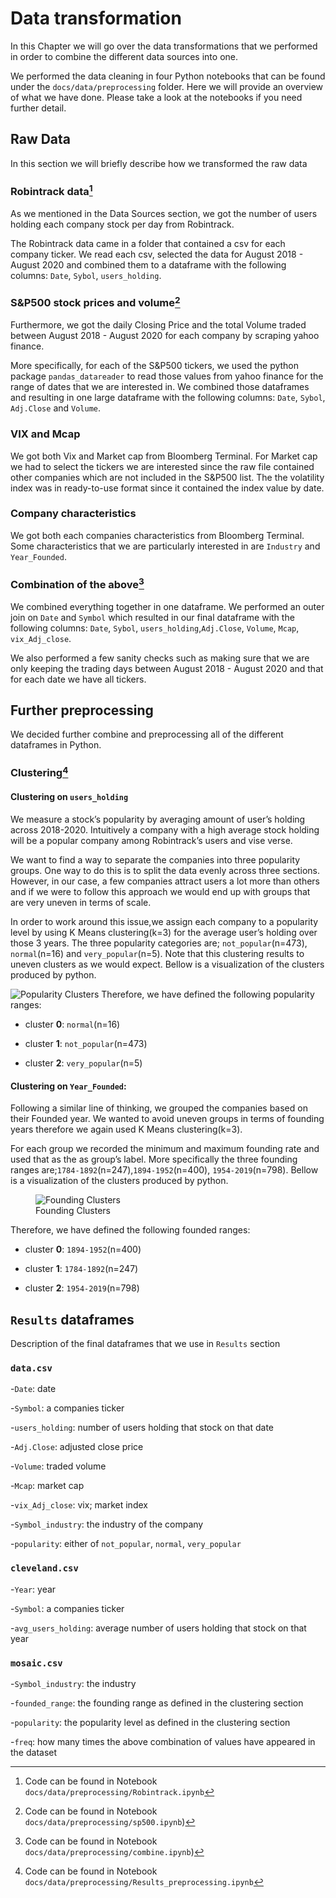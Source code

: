 # Data transformation

In this Chapter we will go over the data transformations that we performed in order to combine the different data sources into one.

We performed the data cleaning in four Python notebooks that can be found under the `docs/data/preprocessing` folder. Here we will provide an overview of what we have done. Please take a look at the notebooks if you need further detail.

## Raw Data

In this section we will briefly describe how we transformed the raw data

### Robintrack data^[Code can be found in Notebook `docs/data/preprocessing/Robintrack.ipynb`]

As we mentioned in the Data Sources section, we got the number of users holding each company stock per day from Robintrack.

The Robintrack data came in a folder that contained a csv for each company ticker. We read each csv, selected the data for August 2018 - August 2020 and combined them to a dataframe with the following columns: `Date`, `Sybol`, `users_holding`.


### S&P500 stock prices and volume^[Code can be found in Notebook `docs/data/preprocessing/sp500.ipynb`)]
Furthermore, we got the daily Closing Price and the total Volume traded between August 2018 - August 2020  for each company by scraping yahoo finance.

More specifically, for each of the S&P500 tickers, we used the python package `pandas_datareader` to read those values from yahoo finance for the range of dates that we are interested in. We combined those dataframes and resulting in one large dataframe with the following columns: `Date`, `Sybol`, `Adj.Close` and `Volume`.

### VIX and Mcap
We got both Vix and Market cap from Bloomberg Terminal. For Market cap we had to select the tickers we are interested since the raw file contained other companies which are not included in the S&P500 list. The the volatility index was in ready-to-use format since it contained the index value by date.

### Company characteristics
We got both each companies characteristics from Bloomberg Terminal. Some characteristics that we are particularly interested in are `Industry` and `Year_Founded`.

### Combination of the above^[Code can be found in Notebook `docs/data/preprocessing/combine.ipynb`)]
We combined everything together in one dataframe. We performed an outer join on `Date` and `Symbol` which resulted in our final dataframe with the following columns: `Date`, `Sybol`, `users_holding`,`Adj.Close`, `Volume`, `Mcap`, `vix_Adj_close`. 

We also performed a few sanity checks such as making sure that we are only keeping the trading days between  August 2018 - August 2020 and that for each date we have all tickers.

## Further preprocessing

We decided further combine and preprocessing all of the different dataframes in Python.

### Clustering^[Code can be found in Notebook `docs/data/preprocessing/Results_preprocessing.ipynb`]

#### Clustering on `users_holding`

We measure a stock's popularity by averaging amount of user's holding across 2018-2020. Intuitively a company with a high average stock holding will be a popular company among Robintrack's users and vise verse.

We want to find a way to separate the companies into three popularity groups. One way to do this is to split the data evenly across three sections. However, in our case, a few companies attract users a lot more than others and if we were to follow this approach we would end up with groups that are very uneven in terms of scale.

In order to work around this issue,we assign each company to a popularity level by using K Means clustering(k=3) for the average user's holding over those 3 years. The three popularity categories are; `not_popular`(n=473), `normal`(n=16) and `very_popular`(n=5). Note that this clustering results to uneven clusters as we would expect. Bellow is a visualization of the clusters produced by python.

![Popularity Clusters](docs/data/preprocessing/images/popularity_clusters.png)
Therefore, we have defined the following popularity ranges:

* cluster **0**: `normal`(n=16)

* cluster **1**: `not_popular`(n=473)

* cluster **2**: `very_popular`(n=5)


#### Clustering on `Year_Founded`:

Following a similar line of thinking, we grouped the companies based on their Founded year. We wanted to avoid uneven groups in terms of founding years therefore we again used K Means clustering(k=3).


For each group we recorded the minimum and maximum founding rate and used that as the as group's label. More specifically the three founding ranges are;`1784-1892`(n=247),`1894-1952`(n=400), `1954-2019`(n=798). Bellow is a visualization of the clusters produced by python.

![Founding Clusters](docs/data/preprocessing/images/foundation_clusters.png)

Therefore, we have defined the following founded ranges:

* cluster **0**: `1894-1952`(n=400)

* cluster **1**: `1784-1892`(n=247)

* cluster **2**: `1954-2019`(n=798)

## `Results` dataframes
Description of the final dataframes that we use in `Results` section

### `data.csv`

-`Date`: date

-`Symbol`: a companies ticker

-`users_holding`: number of users holding that stock on that date

-`Adj.Close`: adjusted close price

-`Volume`: traded volume

-`Mcap`: market cap

-`vix_Adj_close`: vix; market index

-`Symbol_industry`: the industry of the company

-`popularity`: either of `not_popular`, `normal`, `very_popular`

### `cleveland.csv`

-`Year`: year

-`Symbol`: a companies ticker

-`avg_users_holding`: average number of users holding that stock on that year


### `mosaic.csv`

-`Symbol_industry`: the industry

-`founded_range`: the founding range as defined in the clustering section

-`popularity`: the popularity level as defined in the clustering section

-`freq`: how many times the above combination of values have appeared in the dataset
